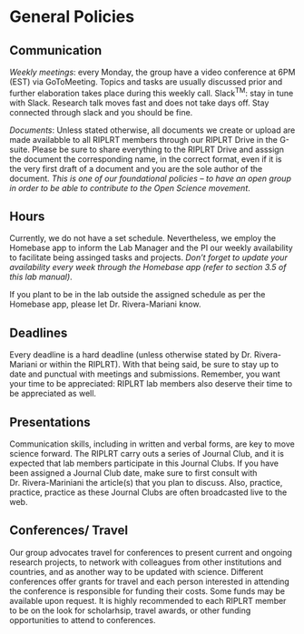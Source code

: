 # General Policies

## Communication
*Weekly meetings*: every Monday, the group have a video conference at 6PM (EST) via GoToMeeting. Topics and tasks are usually discussed prior and further elaboration takes place during this weekly call. 
Slack^TM^: stay in tune with Slack. Research talk moves fast and does not take days off. Stay connected through slack and you should be fine.

*Documents*: Unless stated otherwise, all documents we create or upload are made availabble to all RIPLRT members through our RIPLRT Drive in the G-suite. Please be sure to share everything to the RIPLRT Drive and asssign the document the corresponding name, in the correct format, even if it is the very first draft of a document and you are the sole author of the document. *This is one of our foundational policies -- to have an open group in order to be able to contribute to the Open Science movement*. 

## Hours
Currently, we do not have a set schedule. Nevertheless, we employ the Homebase app to inform the Lab Manager and the PI our weekly availability to facilitate being assinged tasks and projects. *Don't forget to update your availability every week through the Homebase app (refer to section 3.5 of this lab manual)*.

If you plant to be in the lab outside the assigned schedule as per the Homebase app, please let Dr. Rivera-Mariani know.

## Deadlines 
Every deadline is a hard deadline (unless otherwise stated by Dr. Rivera-Mariani or within the RIPLRT). With that being said, be sure to stay up to date and punctual with meetings and submissions. Remember, you want your time to be appreciated: RIPLRT lab members also deserve their time to be appreciated as well.

## Presentations
Communication skills, including in written and verbal forms, are key to move science forward. The RIPLRT carry outs a series of Journal Club, and it is expected that lab members participate in this Journal Clubs. If you have been assigned a Journal Club date, make sure to first consult with Dr. Rivera-Mariniani the article(s) that you plan to discuss. Also, practice, practice, practice as these Journal Clubs are often broadcasted live to the web.

## Conferences/ Travel
Our group advocates travel for conferences to present current and ongoing research projects, to network with colleagues from other institutions and countries, and as another way to be updated with science. Different conferences offer grants for travel and each person interested in attending the conference is responsible for funding their costs. Some funds may be available upon request. It is highly recommended to each RIPLRT member to be on the look for scholarhsip, travel awards, or other funding opportunities to attend to conferences.  

